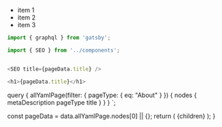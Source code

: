 

- item 1
- item 2
- item 3

```javascript
import { graphql } from 'gatsby';

import { SEO } from '../components';


<SEO title={pageData.title} />

<h1>{pageData.title}</h1>

```

  query {
    allYamlPage(filter: { pageType: { eq: "About" } }) {
      nodes {
        metaDescription
        pageType
        title
      }
    }
  }
`;

  const pageData = data.allYamlPage.nodes[0] || {};
  return (
    <DefaultLayout
      title={pageData.title}
      description={pageData.metaDescription}
      url="/about/"
    >
      {children}
    </DefaultLayout>
  );
}
